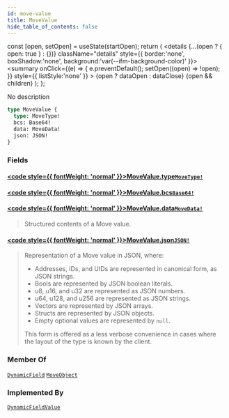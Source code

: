 ```yaml
---
id: move-value
title: MoveValue
hide_table_of_contents: false
---
```









  const [open, setOpen] = useState(startOpen);
  return (
    <details {...(open ? { open: true } : {})} className="details" style={{ border:'none', boxShadow:'none', background:'var(--ifm-background-color)' }}>
      <summary
        onClick={(e) => {
          e.preventDefault();
          setOpen((open) => !open);
        }}
        style={{ listStyle:'none' }}
      >
      {open ? dataOpen : dataClose}
      </summary>
      {open && children}
    </details>
  );
};








No description


```graphql
type MoveValue {
  type: MoveType!
  bcs: Base64!
  data: MoveData!
  json: JSON!
}
```




### Fields

#### [<code style={{ fontWeight: 'normal' }}>MoveValue.<b>type</b></code>](#)<Bullet />[`MoveType!`](/references/sui-api/graphql/reference/objects/move-type) <Badge class="badge badge--secondary" text="non-null"/> <Badge class="badge badge--secondary" text="object"/> 
> 
> 
> 
> 

#### [<code style={{ fontWeight: 'normal' }}>MoveValue.<b>bcs</b></code>](#)<Bullet />[`Base64!`](/references/sui-api/graphql/reference/scalars/base-64) <Badge class="badge badge--secondary" text="non-null"/> <Badge class="badge badge--secondary" text="scalar"/> 
> 
> 
> 
> 

#### [<code style={{ fontWeight: 'normal' }}>MoveValue.<b>data</b></code>](#)<Bullet />[`MoveData!`](/references/sui-api/graphql/reference/scalars/move-data) <Badge class="badge badge--secondary" text="non-null"/> <Badge class="badge badge--secondary" text="scalar"/> 
> 
> 
> Structured contents of a Move value.
> 

#### [<code style={{ fontWeight: 'normal' }}>MoveValue.<b>json</b></code>](#)<Bullet />[`JSON!`](/references/sui-api/graphql/reference/scalars/json) <Badge class="badge badge--secondary" text="non-null"/> <Badge class="badge badge--secondary" text="scalar"/> 
> 
> 
> Representation of a Move value in JSON, where:
> 
> - Addresses, IDs, and UIDs are represented in canonical form, as JSON strings.
> - Bools are represented by JSON boolean literals.
> - u8, u16, and u32 are represented as JSON numbers.
> - u64, u128, and u256 are represented as JSON strings.
> - Vectors are represented by JSON arrays.
> - Structs are represented by JSON objects.
> - Empty optional values are represented by `null`.
> 
> This form is offered as a less verbose convenience in cases where the layout of the type is
> known by the client.
> 



### Member Of

[`DynamicField`](/references/sui-api/graphql/reference/objects/dynamic-field)  <Badge class="badge badge--secondary" text="object"/><Bullet />[`MoveObject`](/references/sui-api/graphql/reference/objects/move-object)  <Badge class="badge badge--secondary" text="object"/>

### Implemented By

[`DynamicFieldValue`](/references/sui-api/graphql/reference/unions/dynamic-field-value)  <Badge class="badge badge--secondary" text="union"/>

